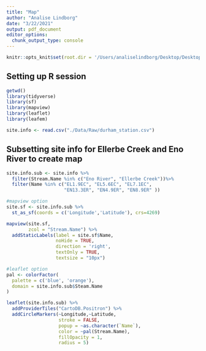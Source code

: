 ```yaml
---
title: "Map"
author: "Analise Lindborg"
date: "3/22/2021"
output: pdf_document
editor_options: 
  chunk_output_type: console
---
```


```r
knitr::opts_knit$set(root.dir = '/Users/analiselindborg/Desktop/Desktop - Analise’s MacBook Pro/Data Analytics/EDA_Final_Project_DurhamWQ')
```

## Setting up R session

```r
getwd()
library(tidyverse)
library(sf)
library(mapview)
library(leaflet)
library(leafem)

site.info <- read.csv("./Data/Raw/durham_station.csv")
```

## Subsetting site info for Ellerbe Creek and Eno River to create map
```r
site.info.sub <- site.info %>%
  filter(Stream.Name %in% c("Eno River", "Ellerbe Creek"))%>%
  filter(Name %in% c("EL1.9EC", "EL5.6EC", "EL7.1EC", 
                     "EN13.3ER", "EN4.9ER", "EN8.9ER" ))

#mapview option
site.sf <- site.info.sub %>%
  st_as_sf(coords = c('Longitude','Latitude'), crs=4269)

mapview(site.sf,
        zcol = "Stream.Name") %>%
  addStaticLabels(label = site.sf$Name,
                  noHide = TRUE,
                  direction = 'right',
                  textOnly = TRUE,
                  textsize = "10px")

#leaflet option
pal <- colorFactor(
  palette = c('blue', 'orange'),
  domain = site.info.sub$Steam.Name
)

leaflet(site.info.sub) %>% 
  addProviderTiles("CartoDB.Positron") %>% 
  addCircleMarkers(~Longitude,~Latitude,
                   stroke = FALSE, 
                   popup = ~as.character(`Name`),
                   color = ~pal(Stream.Name),
                   fillOpacity = 1, 
                   radius = 5)
```
